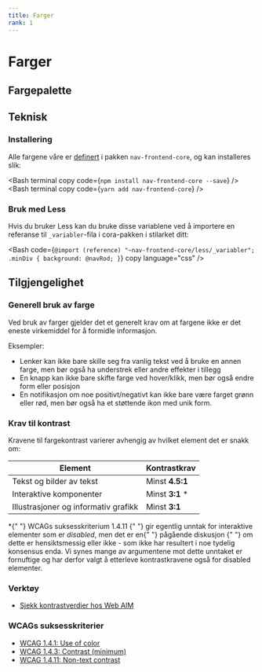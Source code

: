 ```yaml
---
title: Farger
rank: 1
---
```


# Farger

<TableOfContents />

## Fargepalette

<Palette />

## Teknisk

### Installering

Alle fargene våre er [definert](https://github.com/navikt/nav-frontend-core/blob/master/less/_variabler.less) i
pakken `nav-frontend-core`, og kan installeres slik:

<Bash terminal copy code={`npm install nav-frontend-core --save`} />
<Bash terminal copy code={`yarn add nav-frontend-core`} />

### Bruk med Less

Hvis du bruker Less kan du bruke disse variablene ved å importere en referanse til `_variabler`-fila i cora-pakken i stilarket ditt:

<Bash
  code={`@import (reference) "~nav-frontend-core/less/_variabler";
.minDiv {
    background: @navRod;
}`}
  copy
  language="css"
/>

## Tilgjengelighet

### Generell bruk av farge

Ved bruk av farger gjelder det et generelt krav om at fargene ikke er det eneste virkemiddel for å
formidle informasjon.

<Preview noCode>
  <Undertittel>Eksempler:</Undertittel>
  <ul>
    <li>
      Lenker kan ikke bare skille seg fra vanlig tekst ved å bruke en annen
      farge, men bør også ha understrek eller andre effekter i tillegg
    </li>
    <li>
      En knapp kan ikke bare skifte farge ved hover/klikk, men bør også endre
      form eller posisjon
    </li>
    <li>
      En notifikasjon om noe positivt/negativt kan ikke bare være farget grønn
      eller rød, men bør også ha et støttende ikon med unik form.
    </li>
  </ul>
</Preview>

### Krav til kontrast

Kravene til fargekontrast varierer avhengig av hvilket element det er snakk om:

<table className="tabell" id="color-accessibility__contrast-table">
  <thead>
    <tr>
      <th>Element</th>
      <th className="align-right">Kontrast&shy;krav</th>
    </tr>
  </thead>
  <tbody>
    <tr>
      <td>
        <div className="table-element-type">
          <i id="color-accessibility__typo-icon">
            <TypoIcon />
          </i>
          Tekst og bilder av tekst
        </div>
      </td>
      <td className="align-right">
        Minst <strong>4.5:1</strong>
      </td>
    </tr>
    <tr>
      <td>
        <div className="table-element-type">
          <i id="color-accessibility__button-icon">
            <ButtonIcon />
          </i>
          Interaktive komponenter
        </div>
      </td>
      <td className="align-right">
        Minst <strong>3:1</strong> *
      </td>
    </tr>
    <tr>
      <td>
        <div className="table-element-type">
          <i id="color-accessibility__graphics-icon">
            <VeilederIcon />
          </i>
          Illustrasjoner og informativ grafikk
        </div>
      </td>
      <td className="align-right">
        Minst <strong>3:1</strong>
      </td>
    </tr>
  </tbody>
</table>

<Alert variant="info">
  *{" "}
  <Link href="https://www.w3.org/TR/WCAG21/#non-text-contrast">
    WCAGs suksesskriterium 1.4.11
  </Link>{" "}
  gir egentlig unntak for interaktive elementer som er <i>disabled</i>, men det
  er en{" "}
  <Link href="https://github.com/w3c/wcag21/issues/805">
    pågående diskusjon
  </Link>{" "}
  om dette er hensiktsmessig eller ikke - som ikke har resultert i noe tydelig
  konsensus enda. Vi synes mange av argumentene mot dette unntaket er fornuftige
  og har derfor valgt å etterleve kontrastkravene også for disabled elementer.
</Alert>

### Verktøy

- [Sjekk kontrastverdier hos Web AIM](https://webaim.org/resources/contrastchecker/)

### WCAGs suksesskriterier

- [WCAG 1.4.1: Use of color](https://www.w3.org/TR/WCAG21/#use-of-color)
- [WCAG 1.4.3: Contrast (minimum)](https://www.w3.org/TR/WCAG21/#contrast-minimum)
- [WCAG 1.4.11: Non-text contrast](https://www.w3.org/TR/WCAG21/#non-text-contrast)
